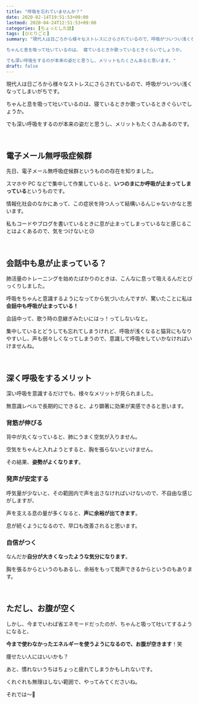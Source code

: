 ```yaml
---
title: "呼吸を忘れていませんか？"
date: 2020-02-14T19:51:53+09:00
lastmod: 2020-04-24T12:51:53+09:00
categories: [ちょっとした話]
tags: [ひとりごと]
summary: "現代人は日ごろから様々なストレスにさらされているので、呼吸がついつい浅くなってしまいがちです。

ちゃんと息を吸って吐いているのは、 寝ているときか歌っているときぐらいでしょうか。

でも深い呼吸をするのが本来の姿だと思うし、メリットもたくさんあると思います。"
draft: false
---
```


現代人は日ごろから様々なストレスにさらされているので、呼吸がついつい浅くなってしまいがちです。

ちゃんと息を吸って吐いているのは、寝ているときか歌っているときぐらいでしょうか。

でも深い呼吸をするのが本来の姿だと思うし、メリットもたくさんあるのです。
<!--more--><br/>
## 電子メール無呼吸症候群

先日、電子メール無呼吸症候群というものの存在を知りました。 

スマホや PC などで集中して作業していると、**いつのまにか呼吸が止まってしまっている**というものです。

情報化社会のなかにあって、この症状を持つ人って結構いるんじゃないかなと思います。

私もコードやブログを書いているときに息が止まってしまっているなと感じることはよくあるので、気をつけないと:disappointed_relieved:

<br/>

## 会話中も息が止まっている？

肺活量のトレーニングを始めたばかりのときは、こんなに息って吸えるんだとびっくりしました。

呼吸をちゃんと意識するようになってから気づいたんですが、驚いたことに私は**会話中も呼吸が止まっている！**

会話中って、歌う時の息継ぎみたいにはっ！ってしないなと。

集中しているとどうしても忘れてしまうけれど、呼吸が浅くなると猫背にもなりやすいし、声も弱々しくなってしまうので、意識して呼吸をしていかなければいけませんね。

<br/>

## 深く呼吸をするメリット

深い呼吸を意識するだけでも、様々なメリットが見られました。

無意識レベルで長期的にできると、より顕著に効果が実感できると思います。

### 背筋が伸びる

背中が丸くなっていると、肺にうまく空気が入りません。

空気をちゃんと入れようとすると、胸を張らないといけません。

その結果、**姿勢がよくなります**。

### 発声が安定する

呼気量が少ないと、その範囲内で声を出さなければいけないので、不自由な感じがしますが、

声を支える息の量が多くなると、**声に余裕が出てきます**。

息が続くようになるので、早口も改善されると思います。

### 自信がつく

なんだか**自分が大きくなったような気分になります**。

胸を張るからというのもあるし、余裕をもって発声できるからというのもあります。

<relpos link="need-lung-capacity" />

<br/>

## ただし、お腹が空く

しかし、今までいわば省エネモードだったのが、ちゃんと吸って吐いてするようになると、

**今まで使わなかったエネルギーを使うようになるので、お腹が空きます**！笑

痩せたい人にはいいかも？

あと、慣れないうちはちょっと疲れてしまうかもしれないです。

くれぐれも無理はしない範囲で、やってみてくださいね。

それでは～👋
